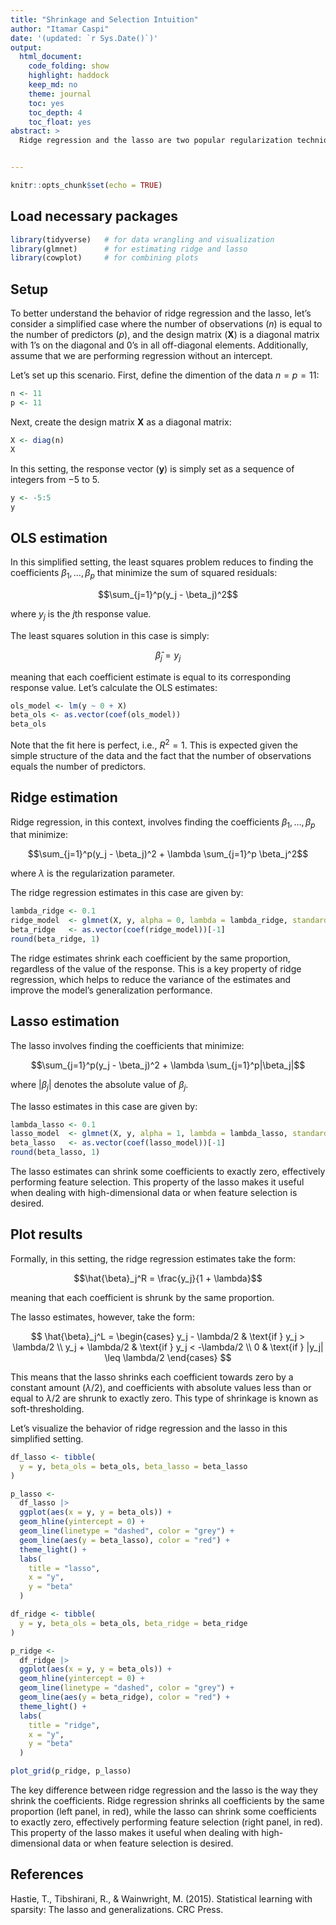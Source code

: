 ```yaml
---
title: "Shrinkage and Selection Intuition"
author: "Itamar Caspi"
date: '(updated: `r Sys.Date()`)'
output:
  html_document:
    code_folding: show
    highlight: haddock
    keep_md: no
    theme: journal
    toc: yes
    toc_depth: 4
    toc_float: yes
abstract: >
  Ridge regression and the lasso are two popular regularization techniques used in linear regression. In this document, we explore the intuition behind these methods in a simplified setting where the number of observations equals the number of predictors, as in Hastie et al. (2015.) We show how ridge regression shrinks all coefficients by the same proportion, while the lasso can shrink some coefficients to exactly zero, effectively performing feature selection.


---
```


```r
knitr::opts_chunk$set(echo = TRUE)
```

## Load necessary packages
```r
library(tidyverse)   # for data wrangling and visualization
library(glmnet)      # for estimating ridge and lasso
library(cowplot)     # for combining plots
```


## Setup
To better understand the behavior of ridge regression and the lasso, let's consider a simplified case where the number of observations ($n$) is equal to the number of predictors ($p$), and the design matrix ($\mathbf{X}$) is a diagonal matrix with 1's on the diagonal and 0's in all off-diagonal elements. Additionally, assume that we are performing regression without an intercept.

Let's set up this scenario. First, define the dimention of the data $n = p = 11$:
```r
n <- 11
p <- 11
```

Next, create the design matrix $\mathbf{X}$ as a diagonal matrix:
```r
X <- diag(n)
X
```

In this setting, the response vector ($\mathbf{y}$) is simply set as a sequence of integers from $-5$ to $5$.
```r
y <- -5:5
y
```



## OLS estimation

In this simplified setting, the least squares problem reduces to finding the coefficients $\beta_1, \ldots, \beta_p$ that minimize the sum of squared residuals:

$$\sum_{j=1}^p(y_j - \beta_j)^2$$

where $y_j$ is the $j$th response value.

The least squares solution in this case is simply:

$$\hat{\beta}_j = y_j$$

meaning that each coefficient estimate is equal to its corresponding response value. Let's calculate the OLS estimates:
```r
ols_model <- lm(y ~ 0 + X)
beta_ols <- as.vector(coef(ols_model))
beta_ols
```

Note that the fit here is perfect, i.e., $R^2 = 1$. This is expected given the simple structure of the data and the fact that the number of observations equals the number of predictors.


## Ridge estimation
Ridge regression, in this context, involves finding the coefficients $\beta_1, \ldots, \beta_p$ that minimize:

$$\sum_{j=1}^p(y_j - \beta_j)^2 + \lambda \sum_{j=1}^p \beta_j^2$$

where $\lambda$ is the regularization parameter. 

The ridge regression estimates in this case are given by:
```r
lambda_ridge <- 0.1
ridge_model  <- glmnet(X, y, alpha = 0, lambda = lambda_ridge, standardize = FALSE, intercept = FALSE)
beta_ridge   <- as.vector(coef(ridge_model))[-1]
round(beta_ridge, 1)
```

The ridge estimates shrink each coefficient by the same proportion, regardless of the value of the response. This is a key property of ridge regression, which helps to reduce the variance of the estimates and improve the model's generalization performance.

## Lasso estimation

The lasso involves finding the coefficients that minimize:

$$\sum_{j=1}^p(y_j - \beta_j)^2 + \lambda \sum_{j=1}^p|\beta_j|$$

where $|\beta_j|$ denotes the absolute value of $\beta_j$. 

The lasso estimates in this case are given by:
```r
lambda_lasso <- 0.1
lasso_model  <- glmnet(X, y, alpha = 1, lambda = lambda_lasso, standardize = FALSE, intercept = FALSE)
beta_lasso   <- as.vector(coef(lasso_model))[-1]
round(beta_lasso, 1)
```

The lasso estimates can shrink some coefficients to exactly zero, effectively performing feature selection. This property of the lasso makes it useful when dealing with high-dimensional data or when feature selection is desired.

## Plot results
Formally, in this setting, the ridge regression estimates take the form:

$$\hat{\beta}_j^R = \frac{y_j}{1 + \lambda}$$

meaning that each coefficient is shrunk by the same proportion.

The lasso estimates, however, take the form:

$$
\hat{\beta}_j^L =
\begin{cases}
y_j - \lambda/2 & \text{if } y_j > \lambda/2 \\
y_j + \lambda/2 & \text{if } y_j < -\lambda/2 \\
0 & \text{if } |y_j| \leq \lambda/2
\end{cases}
$$

This means that the lasso shrinks each coefficient towards zero by a constant amount ($\lambda/2$), and coefficients with absolute values less than or equal to $\lambda/2$ are shrunk to exactly zero. This type of shrinkage is known as soft-thresholding.

Let's visualize the behavior of ridge regression and the lasso in this simplified setting.
```r
df_lasso <- tibble(
  y = y, beta_ols = beta_ols, beta_lasso = beta_lasso
)

p_lasso <- 
  df_lasso |> 
  ggplot(aes(x = y, y = beta_ols)) +
  geom_hline(yintercept = 0) +
  geom_line(linetype = "dashed", color = "grey") +
  geom_line(aes(y = beta_lasso), color = "red") +
  theme_light() +
  labs(
    title = "lasso",
    x = "y",
    y = "beta"
  )
```

```r
df_ridge <- tibble(
  y = y, beta_ols = beta_ols, beta_ridge = beta_ridge
)

p_ridge <- 
  df_ridge |> 
  ggplot(aes(x = y, y = beta_ols)) +
  geom_hline(yintercept = 0) +
  geom_line(linetype = "dashed", color = "grey") +
  geom_line(aes(y = beta_ridge), color = "red") +
  theme_light() +
  labs(
    title = "ridge",
    x = "y",
    y = "beta"
  )
```

```r
plot_grid(p_ridge, p_lasso)
```

The key difference between ridge regression and the lasso is the way they shrink the coefficients. Ridge regression shrinks all coefficients by the same proportion (left panel, in red), while the lasso can shrink some coefficients to exactly zero, effectively performing feature selection (right panel, in red). This property of the lasso makes it useful when dealing with high-dimensional data or when feature selection is desired.


## References

Hastie, T., Tibshirani, R., & Wainwright, M. (2015). Statistical learning with sparsity: The lasso and generalizations. CRC Press.


